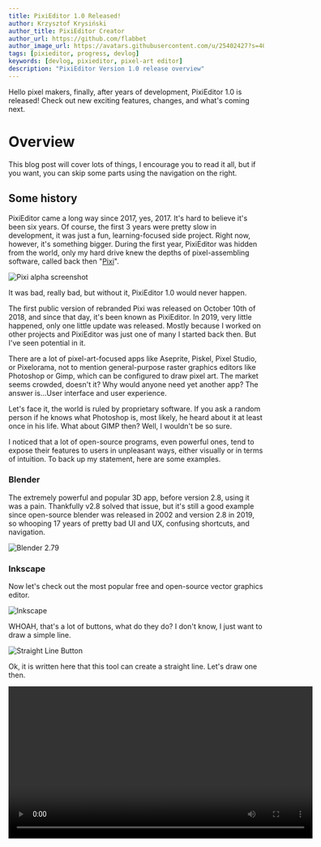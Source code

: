 ```yaml
---
title: PixiEditor 1.0 Released!
author: Krzysztof Krysiński
author_title: PixiEditor Creator
author_url: https://github.com/flabbet
author_image_url: https://avatars.githubusercontent.com/u/25402427?s=400&v=4
tags: [pixieditor, progress, devlog]
keywords: [devlog, pixieditor, pixel-art editor]
description: "PixiEditor Version 1.0 release overview"
---
```




Hello pixel makers, finally, after years of development, PixiEditor 1.0 is released! Check out new exciting features, changes, and what's coming next.

<!--truncate-->

# Overview

This blog post will cover lots of things, I encourage you to read it all, but if you want, you can skip some parts using the navigation on the right.

## Some history

PixiEditor came a long way since 2017, yes, 2017. It's hard to believe it's been six years. Of course, the first 3 years were pretty slow in development, it was just a fun, learning-focused side project. Right now, however, it's something bigger. During the first year, PixiEditor was hidden from the world, only my hard drive knew the depths of pixel-assembling software, called back then "[Pixi](https://github.com/flabbet/Pixi)". 

![Pixi alpha screenshot](/img/blog-posts/1.0/alpha-screenshot.png)

It was bad, really bad, but without it, PixiEditor 1.0 would never happen.

The first public version of rebranded Pixi was released on October 10th of 2018, and since that day, it's been known as PixiEditor. In 2019, very little happened, only one little update was released. Mostly because I worked on other projects and PixiEditor was just one of many I started back then. But I've seen potential in it.

There are a lot of pixel-art-focused apps like Aseprite, Piskel, Pixel Studio, or Pixelorama, not to mention general-purpose raster graphics editors like Photoshop or Gimp, which can be configured to draw pixel art. The market seems crowded, doesn't it? Why would anyone need yet another app? The answer is...User interface and user experience.

Let's face it, the world is ruled by proprietary software. If you ask a random person if he knows what Photoshop is, most likely, he heard about it at least once in his life. What about GIMP then? Well, I wouldn't be so sure.

I noticed that a lot of open-source programs, even powerful ones, tend to expose their features to users in unpleasant ways, either visually or in terms of intuition. To back up my statement, here are some examples.

### Blender

The extremely powerful and popular 3D app, before version 2.8, using it was a pain. Thankfully v2.8 solved that issue, but it's still a good example since open-source blender was released in 2002 and version 2.8 in 2019, so whooping 17 years of pretty bad UI and UX, confusing shortcuts, and navigation.

![Blender 2.79](/img/blog-posts/1.0/blender-2.79.png)

### Inkscape

Now let's check out the most popular free and open-source vector graphics editor.

![Inkscape](/img/blog-posts/1.0/inkscape.png)

WHOAH, that's a lot of buttons, what do they do? I don't know, I just want to draw a simple line.

![Straight Line Button](/img/blog-posts/1.0/StraightLine.png)

Ok, it is written here that this tool can create a straight line. Let's draw one then.

<video src="/img/blog-posts/1.0/where-is-my-line.mp4" controls width="600"/>

Uh oh, where is my line? Even dragging the box around requires surgical precision. 

After 10 minutes of trying to find the answer in the official manual, online forums, and by clicking things in the app I finally found that you have to hold Shift and click on color to set stroke color.

![stroke-color](/img/blog-posts/1.0/stroke-color.png)

Not very intuitive for a beginner, right? After even more time, I found the fill and stroke menu, which exposes all the options the way it should've in the first place. Why it doesn't show automatically?
Why top bar doesn't have a button to toggle it? 

I don't know.


All of the mentioned programs are fantastic and used by many users and I totally get why, some of them are my apps of choice too.
But I think, that the world needs free alternatives to paid programs, which look good, feel good, and most importantly, are easy to use. And that's our goal.

All great, but what about pixel-art-focused programs that are already on the market? 

Well, one true king at the moment, is Aseprite. Which is paid. Their pixelated UI style doesn't 
click for me, but it's a rather subjective matter. The thing is, people who are used to 
Photoshop, probably need to learn Aseprite UI and shortcuts for a while, since the layout is a bit different.

We tried solving this by mimicking Photoshop's layout, people are used to it, and finding stuff should be easy. Of course, PixiEditor has its own distinctive style, features, and QoL elements.

But let's check what's really inside PixiEditor 1.0.

# What's new

We've listed some of the new stuff in [previous devlog](/blog/2022/07/04/devlog2), however, I'll describe them here too.

## Palette system with Lospec integration

Dedicated system for managing color palettes, which allows to easily access to colors with shortcuts
1,2,3 etc. The system consists of a palette browser which is like a database for your palettes, you can quickly
access them, mark them as favorites, delete, rename them, etc. 

![Browser-screenshot](/img/blog-posts/devlog2/Palette-Browser.png)

One of the most interesting things it has is the [Lospec Palette List](https://lospec.com/palette-list) integration. What does it mean?

Lospec is the most popular pixel-art site with a great palette database, PixiEditor 1.0 supports their palette protocol, which allows importing palettes from their website with just one click.

<video src="/img/blog-posts/1.0/Palette browser.mp4" controls width="700"/>

## Symmetry

Achieving geometrical perfection takes time. But those 2 funky lines can help you with that.

It's like having 4 hands drawing simultaneously.

<video src="/img/blog-posts/1.0/Symmetry.mp4" controls width="700"/>

## New selection transformation

Selection now allows scaling, rotating, skewing and transforming perspective (with pivot!).

<video src="/img/blog-posts/1.0/Selection.mp4" controls width="700"/>

## Lasso tool

[Yee-haw!](#new-selection-transformation)

## Command Search and editable shortcuts

The whole codebase in PixiEditor 1.0 was rewritten from the ground up. And thanks to that, we've built
quite a robust command system, which allows you to easily search for stuff and rebind shortcuts.

<video src="/img/blog-posts/1.0/CommandManager.mp4" controls width="700"/>

Not only you can use it to find actions, but also to parse colors!

## Layer Masks

Do you know those funny things that women put on their faces? Yeah, now imagine a woman's face is a layer.
Got it? Good. The whole face is visible. Now if you create a mask (or put it on the face) you can't see 
the face at all. Now when you draw on the mask, you are removing parts of it from the woman's face,
so you can see facial parts underneath. That's how layer masks work.

Below is a video example, except there is no woman and I'm masking the avocado.

<video src="/img/blog-posts/1.0/Masks.mp4" controls width="700"/>

## Clip layers

Layers are now clipable, which means you can use one layer as a mask for the other. 
Let's say you have a layer with a weapon, and you want to draw on top of it some patterns. Instead
of drawing on the same layer, you can now create a new layer, clip it to the weapon layer, and without a lot
of precision, draw on top of it.

<video src="/img/blog-posts/1.0/ClipToBelow.mp4" controls width="700"/>

## Lock layer alpha

It's like a clip to other layers, but it allows clipping to itself. In other words,
if you toggle lock alpha, you won't be able to draw on transparent pixels on this layer.

<video src="/img/blog-posts/1.0/LockAlpha.mp4" controls width="700"/>

## Blend modes

Blend modes define how colors from different layers mix together. PixiEditor 1.0 allows you to
change the blend mode of each layer. Simple as that.

<video src="/img/blog-posts/1.0/BlendModes.mp4" controls width="700"/>

## Other stuff

There are way more things that I didn't mention, but listing all of them would take 
way too much space and time. You can check detailed changelog [here](#changelog) or ultra-detailed changelog [here](https://github.com/PixiEditor/PixiEditor/compare/0.1.8.0...1.0.0.0)

# What's next?

PixiEditor doesn't end on 1.0, we have a lot of plans for the future. Hopefully, 
they see the light of day. Here is a brief list of things that we want to implement.

## V1.1

For 1.1 we want to add localization support starting with 4 languages out of the box 
(English, Polish, German, and Russian) and launch community translations for more.


## V2

For 2.0 we plan to port PixiEditor to the new framework, AvaloniaUI, which
will allow us to run PixiEditor on platforms like Linux, macOS, and maybe the web.
This is an ambitious goal because it means we have to rebuild the whole UI from the scratch,
but it's worth the effort. 

We don't have concrete plans for other features yet, but there will be something for sure! We thought about tile drawing, custom brushes,
FX, but we're not yet sure. Feel free to join us on [Discord](https://discord.gg/qSRMYmq) and talk about it with us!

## V3

Version 3.0 is exciting because it'll bring animation creation tools. It's one of the 
most requested feature by our community and we want to do it well.

It's a far future, but we can't wait to show it to the world.

# Steam release

We are widening our distribution line, along with Microsoft Store, itch.io, and our website,
we've launched PixiEditor on Steam! Of course for free. You can now easily track hours
spent in PixiEditor.

<iframe src="https://store.steampowered.com/widget/2218560/" frameborder="0" style={{border: 0}} width="646" height="190"></iframe>

# Tutorials

We are working on creating tutorials on how to use PixiEditor, check out our [YouTube Channel](https://www.youtube.com/@PixiEditor)
for more info!

# Contributors

I'm extremely grateful to all people who made PixiEditor 1.0 possible. Huge shoutout to [Equbuxu](https://github.com/Equbuxu),
who was responsible for the whole rework of architecture, without him, this release wouldn't be as big as it is.

Of course, as always, huge thanks to [PixiCPU](https://github.com/CPKreuz) for bringing a lot of great features.

To all dev-testers, artists, and external contributors, Thank you. Your support is invaluable
and you are awesome.

# Go draw some pixel art!

The only thing that was left to say is, good luck and have fun drawing!

We hope you'll like it, if you do, please consider a [donation](https://opencollective.com/pixieditor), we are an open-source
an organization that makes all of this for free, your support can help us grow and make 
even more great stuff faster. Perhaps one day, we'll be able to work full-time on 
PixiEditor. Also, we'd be grateful if you left a review on Steam or Microsoft Store,
it means a lot to us and we hear your feedback.

<a href="https://opencollective.com/pixieditor/donate" target="_blank">
                        <img src="https://opencollective.com/pixieditor/donate/button@2x.png?color=blue" style={{width: 300}}/>
                    </a>

---
## Changelog

```
- PixiEditor is now on Steam!

Additions:
- Complete rewrite of PixiEditor's architecture
- Performance improvements for large canvases

	Commands, shortcuts:
- Added command search, a handy window that lets you search for any action you want to make in PixiEditor. You can access it using the searchbar on top or by pressing Ctrl+K.
- You can set your own shortcuts now. If you are used to the ones from Aseprite, you can load the aseprite shortcut template without changing them manually.

	Selection:
- Improved the performance of all selection tools
- Added a way to transform the selected area in different ways (move, rotate, stretch, shear, perspective)
- You can now move and rotate shapes before applying them
- Added a lasso tool
- You can't draw outside selection now
- You can now invert selection

	Layer Manager:
- Added a slider for layer opacity
- Added layer blend modes
- Added lock alpha, a feature that prevents you from drawing on the transparent portions of the layer.
- Added layer masks
- Added clipping to layer below
- Groups are now called folders and they can now be empty

	Palettes:
- Added a palette system. You can now import palettes from lospec, save and load them from files. The palette browser has all the palettes you have in PixiEditor.
- You can use the replace color feature of the palette to replace some color with another on the whole canvas

	Reference layer:
- The reference layer is now saved in .pixi along with the rest of the drawing
- You can now move the reference layer around, rotate it, and put it above or below your drawing

	Other:
- Added symmetry, a feature that automatically mirrors everything you draw to the other side of the canvas
- Added percentage scaling to the export menu, along with a hint saying what percentage might be the best.
- Added a thing that shows the currently selected color in the bottom left corner
- You can now rotate and mirror the viewport (in a way that doesn't affect your drawing, it only affects how you see it in PixiEditor)
- Added a wrench button in the top right corner which contains some useful viewport settings
- You can now open the same file in multiple windows, and the windows will update in real time
- The default transparent checkboard background is now less trippy
- Added an About window with all the info about the project
- The shape of the brush is now shown as a contour
- Added ways to rotate and flip the canvas
- Floodfill now takes all layers into account if you hold down Ctrl
- Moved the "Copy Main Color" button into the color picker window. The button is used to set the fill color of a shape to be the same as the currently selected color.
- Updated Discord rich presense preview to the new design of Discord in settings
- The color picker tool can now pick colors from just the current layer, without taking the ones underneath into account.

Fixes:
- The mouse pointer no longer lags when launching PixiEditor
- If you had many layers and tried deleting or creating one, PixiEditor used to lag. This is now fixed.
- Fix crash when saving a file with a filename ending in .mod
- PixiEditor should no longer completely stop responsing during long operations, instead it should show a loading animation
```